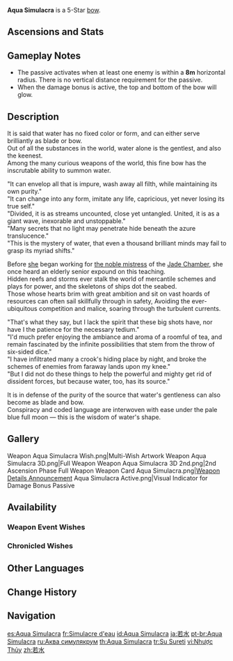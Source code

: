 {{Weapon Infobox
|title          = A&shy;qua Sim&shy;u&shy;la&shy;cra
|id             = 15508
|image          = <gallery>
Weapon Aqua Simulacra.png|Base
Weapon Aqua Simulacra 2nd.png|2nd Ascension
</gallery>
|type           = Bow
|quality        = 5
|base_atk       = 44b
|2nd_stat_type  = CRIT DMG
|2nd_stat       = 19.2%
|series         = 
|releaseDate    = 2022-05-31
|obtain         = Weapon Event Wishes
|passive        = The Cleansing Form
|effect         = HP is increased by (var1)%. When there are opponents nearby, the DMG dealt by the wielder of this weapon is increased by (var2)%. This will take effect whether the character is on-field or not.
|eff_rank1_var1 = 16
|eff_rank2_var1 = 20
|eff_rank3_var1 = 24
|eff_rank4_var1 = 28
|eff_rank5_var1 = 32
|eff_rank1_var2 = 20
|eff_rank2_var2 = 25
|eff_rank3_var2 = 30
|eff_rank4_var2 = 35
|eff_rank5_var2 = 40
|eff_att1       = HP
|eff_att2       = DMG Bonus
}}
{{Description|This longbow's color is unpredictable. Under the light, it takes on a lustrous, watery blue.}}
'''Aqua Simulacra''' is a 5-Star [[bow]].

==Ascensions and Stats==
{{Weapon Ascensions and Stats
|ascendMat1 = Luminous Sands from Guyun
|ascendMat2 = Lustrous Stone from Guyun
|ascendMat3 = Relic from Guyun
|ascendMat4 = Divine Body from Guyun
|bossMat1   = Gloomy Statuette
|bossMat2   = Dark Statuette
|bossMat3   = Deathly Statuette
|commonMat1 = Spectral Husk
|commonMat2 = Spectral Heart
|commonMat3 = Spectral Nucleus
}}

==Gameplay Notes==
*The passive activates when at least one enemy is within a '''8m''' horizontal radius. There is no vertical distance requirement for the passive.
*When the damage bonus is active, the top and bottom of the bow will glow.

==Description==
It is said that water has no fixed color or form, and can either serve brilliantly as blade or bow.<br>
Out of all the substances in the world, water alone is the gentlest, and also the keenest.<br>
Among the many curious weapons of the world, this fine bow has the inscrutable ability to summon water.

"It can envelop all that is impure, wash away all filth, while maintaining its own purity."<br>
"It can change into any form, imitate any life, capricious, yet never losing its true self."<br>
"Divided, it is as streams uncounted, close yet untangled. United, it is as a giant wave, inexorable and unstoppable."<br>
"Many secrets that no light may penetrate hide beneath the azure translucence."<br>
"This is the mystery of water, that even a thousand brilliant minds may fail to grasp its myriad shifts."

Before [[Yelan|she]] began working for [[Ningguang|the noble mistress]] of the [[Jade Chamber]], she once heard an elderly senior expound on this teaching.<br>
Hidden reefs and storms ever stalk the world of mercantile schemes and plays for power, and the skeletons of ships dot the seabed.<br>
Those whose hearts brim with great ambition and sit on vast hoards of resources can often sail skillfully through in safety,
Avoiding the ever-ubiquitous competition and malice, soaring through the turbulent currents.

"That's what they say, but I lack the spirit that these big shots have, nor have I the patience for the necessary tedium."<br>
"I'd much prefer enjoying the ambiance and aroma of a roomful of tea, and remain fascinated by the infinite possibilities that stem from the throw of six-sided dice."<br>
"I have infiltrated many a crook's hiding place by night, and broke the schemes of enemies from faraway lands upon my knee."<br>
"But I did not do these things to help the powerful and mighty get rid of dissident forces, but because water, too, has its source."

It is in defense of the purity of the source that water's gentleness can also become as blade and bow.<br>
Conspiracy and coded language are interwoven with ease under the pale blue full moon &mdash; this is the wisdom of water's shape.
<!--
==Lore==
-->
==Gallery==
<gallery>
Weapon Aqua Simulacra Wish.png|Multi-Wish Artwork
Weapon Aqua Simulacra 3D.png|Full Weapon
Weapon Aqua Simulacra 3D 2nd.png|2nd Ascension Phase Full Weapon
Weapon Card Aqua Simulacra.png|[https://www.hoyolab.com/article/4998736 Weapon Details Announcement]
Aqua Simulacra Active.png|Visual Indicator for Damage Bonus Passive
</gallery>

==Availability==
===Weapon Event Wishes===
{{Featured}}

===Chronicled Wishes===
{{Featured|chronicled=1}}

==Other Languages==
{{Other Languages
|1_en     = Aqua Simulacra
|1_en_tl  = Water Semblance
|1_en_lang = la
|1_zhs    = 若水
|1_zhs_rm = Ruòshuǐ
|1_zht    = 若水
|1_zht_rm = Ruòshuǐ
|1_zh_tl  = Like Water
|1_ja     = 若水
|1_ja_rm  = Jakusui{{Assumed}}
|1_ja_tl  = Like Water{{Sino|ja}}
|1_ko     = {{tt|약수|若水}}
|1_ko_tl  = Waterlike{{Sino|ko}}
|1_es     = Aqua Simulacra
|1_fr     = Simulacre d'eau
|1_fr_tl  = Water Simulacrum
|1_ru     = Аква симулякрум
|1_ru_tl  = Aqua Simulacrum
|1_th     = Aqua Simulacra
|1_vi     = {{tt|Nhược Thủy|若水}}
|1_vi_tl  = Like Water{{Sino|vi}}
|1_de     = Aqua Simulacra
|1_id     = Aqua Simulacra
|1_pt     = Aqua Simulacra
|1_tr     = Su Sureti
|1_tr_tl  = Water Image
|1_it     = Aqua Simulacra
|2_en     = The Cleansing Form
|2_zhs    = 洗濯诸类之形
|2_zhs_rm = Xǐzhuó Zhūlèi zhī Xíng
|2_zht    = 洗濯諸類之形
|2_zht_rm = Xǐzhuó Zhūlèi zhī Xíng
|2_zh_tl  = Form to Cleanse All Things
|2_ja     = 濯ぎし諸般の形
|2_ja_rm  = Susugishi Shohan no Katachi
|2_ja_tl  = Various Cleansing Forms
|2_ko     = 만물 정화<->의 형상
|2_ko_tl  = Form of Purifying All Things
|2_es     = Purificaformas
|2_es_tl  = Purification Forms
|2_fr     = Forme purifiante
|2_fr_tl  = Purifying Form
|2_ru     = Очищающая форма
|2_ru_tl  = The Cleansing Form
|2_th     = The Cleansing Form
|2_vi     = Dạng Gột Rửa
|2_vi_tl  = The Cleansing Form
|2_de     = Form der Reinigung
|2_de_tl  = Shape of Cleaning
|2_id     = The Cleansing Form
|2_pt     = Forma Purificadora
|2_pt_tl  = 
|2_tr     = Arınma Formu
|2_tr_tl  = Purifying Form
|2_it     = Forma purificante
|2_it_tl  = Purificative Form
}}

==Change History==
{{Change History|2.7}}

==Navigation==
<!--{{Weapons by Series Navbox|series= Series name}}-->
{{Weapon Navbox|Bows}}

[[es:Aqua Simulacra]]
[[fr:Simulacre d'eau]]
[[id:Aqua Simulacra]]
[[ja:若水]]
[[pt-br:Aqua Simulacra]]
[[ru:Аква симулякрум]]
[[th:Aqua Simulacra]]
[[tr:Su Sureti]]
[[vi:Nhược Thủy]]
[[zh:若水]]